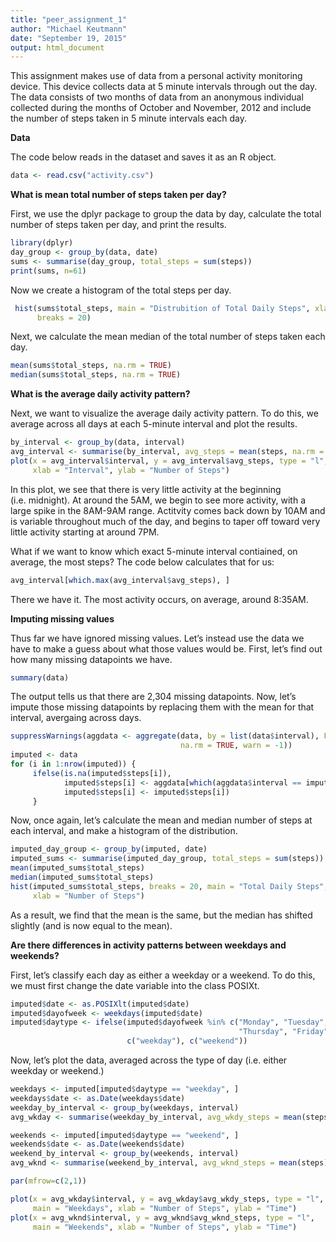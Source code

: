 ```yaml
---
title: "peer_assignment_1"
author: "Michael Keutmann"
date: "September 19, 2015"
output: html_document
---
```


This assignment makes use of data from a personal activity monitoring device. This device collects data at 5 minute intervals through out the day. The data consists of two months of data from an anonymous individual collected during the months of October and November, 2012 and include the number of steps taken in 5 minute intervals each day.

**Data**

The code below reads in the dataset and saves it as an R object.

```r
data <- read.csv("activity.csv")
```

**What is mean total number of steps taken per day?**

First, we use the dplyr package to group the data by day, calculate the total  number of steps taken per day, and print the results.

```r
library(dplyr)
day_group <- group_by(data, date)
sums <- summarise(day_group, total_steps = sum(steps))
print(sums, n=61)
```

Now we create a histogram of the total steps per day.

```r
 hist(sums$total_steps, main = "Distrubition of Total Daily Steps", xlab = "Steps",
      breaks = 20)
```

Next, we calculate the mean median of the total number of steps taken each day.

```r
mean(sums$total_steps, na.rm = TRUE)
median(sums$total_steps, na.rm = TRUE)
```

**What is the average daily activity pattern?**

Next, we want to visualize the average daily activity pattern. To do this, we average across all days at each 5-minute interval and plot the results.

```r
by_interval <- group_by(data, interval)
avg_interval <- summarise(by_interval, avg_steps = mean(steps, na.rm = T))
plot(x = avg_interval$interval, y = avg_interval$avg_steps, type = "l",
     xlab = "Interval", ylab = "Number of Steps")
```

In this plot, we see that there is very little activity at the beginning (i.e. midnight). At around the 5AM, we begin to see more activity, with a large spike in the 8AM-9AM range. Actitvity comes back down by 10AM and is variable throughout much of the day, and begins to taper off toward very little activity starting at around 7PM.

What if we want to know which exact 5-minute interval contiained, on average, the most steps? The code below calculates that for us:

```r
avg_interval[which.max(avg_interval$avg_steps), ]
```

There we have it. The most activity occurs, on average, around 8:35AM.

**Imputing missing values**

Thus far we have ignored missing values. Let's instead use the data we have to make a guess about what those values would be. First, let's find out how many missing datapoints we have.

```r
summary(data)
```

The output tells us that there are 2,304 missing datapoints. Now, let's impute those missing datapoints by replacing them with the mean for that interval, avergaing across days. 

```r
suppressWarnings(aggdata <- aggregate(data, by = list(data$interval), FUN = mean, 
                                      na.rm = TRUE, warn = -1))
imputed <- data
for (i in 1:nrow(imputed)) {
     ifelse(is.na(imputed$steps[i]),
            imputed$steps[i] <- aggdata[which(aggdata$interval == imputed$interval[i]), 2],
            imputed$steps[i] <- imputed$steps[i])
     }
```

Now, once again, let's calculate the mean and median number of steps at each interval, and make a histogram of the distribution.

```r
imputed_day_group <- group_by(imputed, date)
imputed_sums <- summarise(imputed_day_group, total_steps = sum(steps))
mean(imputed_sums$total_steps)
median(imputed_sums$total_steps)
hist(imputed_sums$total_steps, breaks = 20, main = "Total Daily Steps",
     xlab = "Number of Steps")
```

As a result, we find that the mean is the same, but the median has shifted slightly (and is now equal to the mean).

**Are there differences in activity patterns between weekdays and weekends?**

First, let's classify each day as either a weekday or a weekend. To do this, we must first change the date variable into the class POSIXt.

```r
imputed$date <- as.POSIXlt(imputed$date)
imputed$dayofweek <- weekdays(imputed$date)
imputed$daytype <- ifelse(imputed$dayofweek %in% c("Monday", "Tuesday", "Wednesday",
                                                   "Thursday", "Friday"),
                          c("weekday"), c("weekend"))
```

Now, let's plot the data, averaged across the type of day (i.e. either weekday or weekend.)

```r
weekdays <- imputed[imputed$daytype == "weekday", ]
weekdays$date <- as.Date(weekdays$date)
weekday_by_interval <- group_by(weekdays, interval)
avg_wkday <- summarise(weekday_by_interval, avg_wkdy_steps = mean(steps))

weekends <- imputed[imputed$daytype == "weekend", ]
weekends$date <- as.Date(weekends$date)
weekend_by_interval <- group_by(weekends, interval)
avg_wknd <- summarise(weekend_by_interval, avg_wknd_steps = mean(steps))

par(mfrow=c(2,1))

plot(x = avg_wkday$interval, y = avg_wkday$avg_wkdy_steps, type = "l",
     main = "Weekdays", xlab = "Number of Steps", ylab = "Time")
plot(x = avg_wknd$interval, y = avg_wknd$avg_wknd_steps, type = "l",
     main = "Weekends", xlab = "Number of Steps", ylab = "Time")
```
